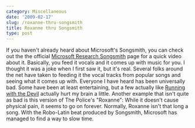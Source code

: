 ```yaml
---
category: Miscellaneous
date: '2009-02-17'
slug: /roxanne-thru-songsmith
title: Roxanne thru Songsmith
type: post
---
```



If you haven't already heard about Microsoft's Songsmith, you can
check out the the official
[Microsoft Research Songsmith](http://research.microsoft.com/en-us/um/redmond/projects/songsmith/)
page for a quick video about it. Basically, you feed it vocals and
it comes up with music for you. I thought it was a joke when I
first saw it, but it's real. Several folks around the net have
taken to feeding it the vocal tracks from popular songs and seeing
what it comes up with. Everyone I have heard has been universally
bad. Some have been at least entertaining, but a few actually like
[Running with the Devil](http://www.youtube.com/watch?v=CY-2nI494fs)
actually hurt my brain a little. Another example that isn't quite
as bad is this version of The Police's "Roxanne":
While it doesn't cause physical pain, it seems to go on forever.
Normally, Roxanne isn't that long a song. With the Robo-Latin beat
produced by Songsmith, Microsoft has managed to find a way to slow
time.